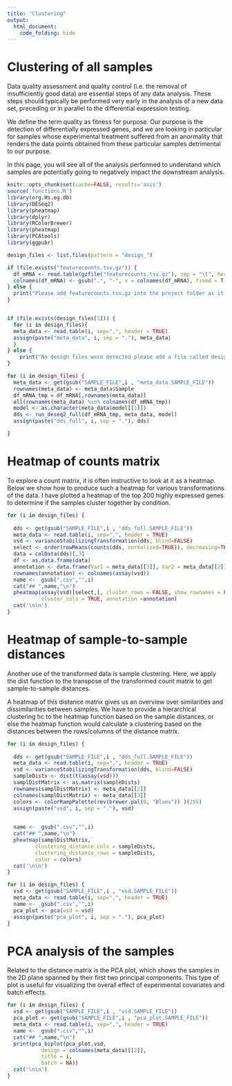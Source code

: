 ```yaml
---
title: "Clustering"
output: 
  html_document:
    code_folding: hide
---
```


# Clustering of all samples

Data quality assessment and quality control (i.e. the removal of insufficiently good data) are essential steps of any data analysis. These steps should typically be performed very early in the analysis of a new data set, preceding or in parallel to the differential expression testing.

We define the term quality as fitness for purpose. Our purpose is the detection of differentially expressed genes, and we are looking in particular for samples whose experimental treatment suffered from an anormality that renders the data points obtained from these particular samples detrimental to our purpose.

In this page, you will see all of the analysis performed to understand which samples are potentially going to negatively impact the downstream analysis.

```r
knitr::opts_chunk$set(cache=FALSE, results='asis')
source('functions.R')
library(org.Hs.eg.db)
library(DESeq2)
library(pheatmap)
library(dplyr)
library(RColorBrewer)
library(pheatmap)
library(PCAtools)
library(ggpubr)
```


```r

design_files <- list.files(pattern = "design_")

if (file.exists("featurecounts.tsv.gz")) {
  df_mRNA <- read.table(gzfile("featurecounts.tsv.gz"), sep = "\t", header = TRUE, row.names = 1)
  colnames(df_mRNA) <- gsub(".", "-", x = colnames(df_mRNA), fixed = T)
} else {
  print("Please add featurecounts.tsv.gz into the project folder as it seems to be missing")
}


if (file.exists(design_files[1])) {
  for (i in design_files){
  meta_data <- read.table(i, sep=",", header = TRUE) 
  assign(paste("meta_data", i, sep = "."), meta_data)
  }
} else {
    print("No design files were detected please add a file called design_<test>_<control>_<test>_<column>.csv. Please refer to documentation on github for more ifnormation")
}


```

```r

for (i in design_files) {
  meta_data <- get(gsub("SAMPLE_FILE",i , "meta_data.SAMPLE_FILE"))
  rownames(meta_data) <- meta_data$Sample
  df_mRNA_tmp = df_mRNA[,rownames(meta_data)]
  all(rownames(meta_data) %in% colnames(df_mRNA_tmp))
  model <- as.character(meta_data$model[[1]])
  dds <- run_deseq2_full(df_mRNA_tmp, meta_data, model)
  assign(paste("dds_full", i, sep = "."), dds)

}
```

# Heatmap of counts matrix {.tabset .tabset-fade}

To explore a count matrix, it is often instructive to look at it as a heatmap. Below we show how to produce such a heatmap for various transformations of the data. I have plotted a heatmap of the top 200 highly expressed genes to determine if the samples cluster together by condition.

```r
for (i in design_files) {
  
  dds <- get(gsub("SAMPLE_FILE",i , "dds_full.SAMPLE_FILE"))
  meta_data <- read.table(i, sep=",", header = TRUE) 
  vsd <- varianceStabilizingTransformation(dds, blind=FALSE)
  select <- order(rowMeans(counts(dds, normalized=TRUE)), decreasing=TRUE)[1:200]
  data = colData(dds)[,3]
  df <- as.data.frame(data)
  annotation <- data.frame(Var1 = meta_data[[3]], Var2 = meta_data[[2]])
  rownames(annotation) <- colnames(assay(vsd))
  name <-  gsub(".csv","",i)
  cat("## ",name,"\n")
  pheatmap(assay(vsd)[select,], cluster_rows = FALSE, show_rownames = FALSE,
           cluster_cols = TRUE, annotation =annotation)
  cat('\n\n')
}

```


# Heatmap of sample-to-sample distances {.tabset .tabset-fade}

Another use of the transformed data is sample clustering. Here, we apply the dist function to the transpose of the transformed count matrix to get sample-to-sample distances.

A heatmap of this distance matrix gives us an overview over similarities and dissimilarities between samples. We have to provide a hierarchical clustering hc to the heatmap function based on the sample distances, or else the heatmap function would calculate a clustering based on the distances between the rows/columns of the distance matrix.

```r
for (i in design_files) {
  
  dds <- get(gsub("SAMPLE_FILE",i , "dds_full.SAMPLE_FILE"))
  meta_data <- read.table(i, sep=",", header = TRUE) 
  vsd <- varianceStabilizingTransformation(dds, blind=FALSE)
  sampleDists <- dist(t(assay(vsd)))
  samplDistMatrix <- as.matrix(sampleDists)
  rownames(samplDistMatrix) <- meta_data[[2]]
  colnames(samplDistMatrix) <- meta_data[[3]]
  colors <- colorRampPalette(rev(brewer.pal(9, "Blues")) )(255)
  assign(paste("vsd", i, sep = "."), vsd)
  

  name <-  gsub(".csv","",i)
  cat("## ",name,"\n")
  pheatmap(samplDistMatrix, 
         clustering_distance_cols = sampleDists, 
         clustering_distance_rows = sampleDists,
         color = colors)
  cat('\n\n')
}

```

```r
for (i in design_files) {
  vsd <- get(gsub("SAMPLE_FILE",i , "vsd.SAMPLE_FILE"))
  meta_data <- read.table(i, sep=",", header = TRUE) 
  name <-  gsub(".csv","",i)
  pca_plot <- pca(vsd = vsd)
  assign(paste("pca_plot", i, sep = "."), pca_plot)
}

```

# PCA analysis of the samples {.tabset .tabset-fade}

Related to the distance matrix is the PCA plot, which shows the samples in the 2D plane spanned by their first two principal components. This type of plot is useful for visualizing the overall effect of experimental covariates and batch effects.


```r
for (i in design_files) {
  vsd <- get(gsub("SAMPLE_FILE",i , "vsd.SAMPLE_FILE"))
  pca_plot <- get(gsub("SAMPLE_FILE",i , "pca_plot.SAMPLE_FILE"))
  meta_data <- read.table(i, sep=",", header = TRUE) 
  name <-  gsub(".csv","",i)
  cat("## ",name,"\n")
  print(pca_biplot(pca_plot,vsd,
           design = colnames(meta_data)[[2]],
           title = i,
           batch = NA))
  cat('\n\n')
}
```
